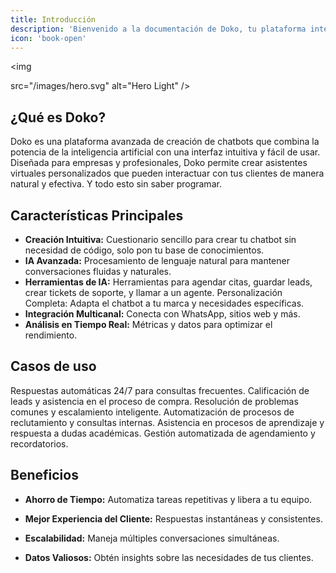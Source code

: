 ```yaml
---
title: Introducción 
description: 'Bienvenido a la documentación de Doko, tu plataforma integral para la creación y gestión de chatbots inteligentes.'
icon: 'book-open'
---
```


<img
 
  src="/images/hero.svg"
  alt="Hero Light"
/>

## ¿Qué es Doko?

Doko es una plataforma avanzada de creación de chatbots que combina la potencia de la inteligencia artificial con una interfaz intuitiva y fácil de usar. Diseñada para empresas y profesionales, Doko permite crear asistentes virtuales personalizados que pueden interactuar con tus clientes de manera natural y efectiva. Y todo esto sin saber programar.

## Características Principales

- **Creación Intuitiva:** Cuestionario sencillo para crear tu chatbot sin necesidad de código, solo pon tu base de conocimientos.
- **IA Avanzada:** Procesamiento de lenguaje natural para mantener conversaciones fluidas y naturales.
- **Herramientas de IA:** Herramientas para agendar citas, guardar leads, crear tickets de soporte, y llamar a un agente.
Personalización Completa: Adapta el chatbot a tu marca y necesidades específicas.
- **Integración Multicanal:** Conecta con WhatsApp, sitios web y más.
- **Análisis en Tiempo Real:** Métricas y datos para optimizar el rendimiento.

## Casos de uso

<CardGroup cols={2}>
  <Card
    title="Atención al Cliente"
    icon="headset"
  >
    Respuestas automáticas 24/7 para consultas frecuentes.
  </Card>
  <Card
    title="Ventas"
    icon="cart-shopping"
  >
    Calificación de leads y asistencia en el proceso de compra.
  </Card>
  <Card
    title="Soporte Técnico" 
    icon="wrench"
  >
    Resolución de problemas comunes y escalamiento inteligente.
  </Card>
  <Card
    title="Recursos Humanos"
    icon="users"
  >
    Automatización de procesos de reclutamiento y consultas internas.
  </Card>
  <Card
    title="Educación"
    icon="graduation-cap"
  >
    Asistencia en procesos de aprendizaje y respuesta a dudas académicas.
  </Card>
  <Card
    title="Reservas y Citas"
    icon="calendar"
  >
    Gestión automatizada de agendamiento y recordatorios.
  </Card>
</CardGroup>



## Beneficios

- <Icon icon="rocket" /> **Ahorro de Tiempo:** Automatiza tareas repetitivas y libera a tu equipo.

- <Icon icon="comments" /> **Mejor Experiencia del Cliente:** Respuestas instantáneas y consistentes.

- <Icon icon="chart-line" /> **Escalabilidad:** Maneja múltiples conversaciones simultáneas.

- <Icon icon="chart-pie" /> **Datos Valiosos:** Obtén insights sobre las necesidades de tus clientes.


